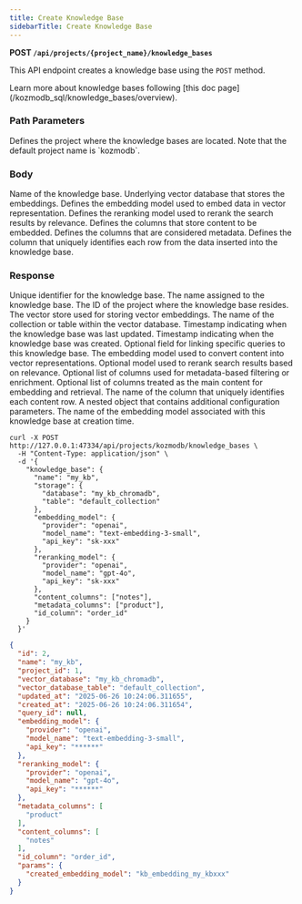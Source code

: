 ```yaml
---
title: Create Knowledge Base
sidebarTitle: Create Knowledge Base
---
```


**POST `/api/projects/{project_name}/knowledge_bases`**

This API endpoint creates a knowledge base using the `POST` method.

<Tip>
Learn more about knowledge bases following [this doc page](/kozmodb_sql/knowledge_bases/overview).
</Tip>

### Path Parameters

<ParamField body='project_name' type='string' required>
Defines the project where the knowledge bases are located. Note that the default project name is `kozmodb`.
</ParamField>

### Body

<ParamField body='name' type='string' required>
Name of the knowledge base.
</ParamField>

<ParamField body='storage' type='string'>
Underlying vector database that stores the embeddings.
</ParamField>

<ParamField body='embedding_model' type='string'>
Defines the embedding model used to embed data in vector representation.
</ParamField>

<ParamField body='reranking_model' type='string'>
Defines the reranking model used to rerank the search results by relevance.
</ParamField>

<ParamField body='content_columns' type='string'>
Defines the columns that store content to be embedded.
</ParamField>

<ParamField body='metadata_columns' type='string'>
Defines the columns that are considered metadata.
</ParamField>

<ParamField body='id_column' type='string'>
Defines the column that uniquely identifies each row from the data inserted into the knowledge base.
</ParamField>

### Response

<ResponseField name="id" type="string" required>  
Unique identifier for the knowledge base.
</ResponseField>

<ResponseField name="name" type="string" required>  
The name assigned to the knowledge base.
</ResponseField>

<ResponseField name="project_id" type="string" required>  
The ID of the project where the knowledge base resides.
</ResponseField>

<ResponseField name="vector_database" type="string" required>  
The vector store used for storing vector embeddings.
</ResponseField>

<ResponseField name="vector_database_table" type="string" required>  
The name of the collection or table within the vector database.
</ResponseField>

<ResponseField name="updated_at" type="string" required>  
Timestamp indicating when the knowledge base was last updated.
</ResponseField>

<ResponseField name="created_at" type="string" required>  
Timestamp indicating when the knowledge base was created.
</ResponseField>

<ResponseField name="query_id" type="string" required="false">  
Optional field for linking specific queries to this knowledge base.
</ResponseField>

<ResponseField name="embedding_model" type="string" required="false">  
The embedding model used to convert content into vector representations.
</ResponseField>

<ResponseField name="reranking_model" type="string" required="false">  
Optional model used to rerank search results based on relevance.
</ResponseField>

<ResponseField name="metadata_columns" type="list" required="false">  
Optional list of columns used for metadata-based filtering or enrichment.
</ResponseField>

<ResponseField name="content_columns" type="list" required="false">  
Optional list of columns treated as the main content for embedding and retrieval.
</ResponseField>

<ResponseField name="id_column" type="string" required="false">  
The name of the column that uniquely identifies each content row.
</ResponseField>

<ResponseField name="params" type="object" required="false">  
A nested object that contains additional configuration parameters.
</ResponseField>

<ResponseField name="params.created_embedding_model" type="string" required="false">  
The name of the embedding model associated with this knowledge base at creation time.
</ResponseField>

<RequestExample>

```shell Shell
curl -X POST http://127.0.0.1:47334/api/projects/kozmodb/knowledge_bases \
  -H "Content-Type: application/json" \
  -d '{
    "knowledge_base": {
      "name": "my_kb",
      "storage": {
        "database": "my_kb_chromadb",
        "table": "default_collection"
      },
      "embedding_model": {
        "provider": "openai",
        "model_name": "text-embedding-3-small",
        "api_key": "sk-xxx"
      },
      "reranking_model": {
        "provider": "openai",
        "model_name": "gpt-4o",
        "api_key": "sk-xxx"
      },
      "content_columns": ["notes"],
      "metadata_columns": ["product"],
      "id_column": "order_id"
    }
  }'

```

</RequestExample>

<ResponseExample>

```json Response
{
  "id": 2,
  "name": "my_kb",
  "project_id": 1,
  "vector_database": "my_kb_chromadb",
  "vector_database_table": "default_collection",
  "updated_at": "2025-06-26 10:24:06.311655",
  "created_at": "2025-06-26 10:24:06.311654",
  "query_id": null,
  "embedding_model": {
    "provider": "openai",
    "model_name": "text-embedding-3-small",
    "api_key": "******"
  },
  "reranking_model": {
    "provider": "openai",
    "model_name": "gpt-4o",
    "api_key": "******"
  },
  "metadata_columns": [
    "product"
  ],
  "content_columns": [
    "notes"
  ],
  "id_column": "order_id",
  "params": {
    "created_embedding_model": "kb_embedding_my_kbxxx"
  }
}
```

</ResponseExample>
